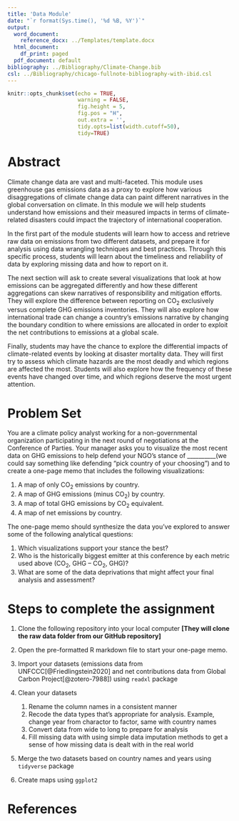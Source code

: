 ```yaml
---
title: 'Data Module'
date: "`r format(Sys.time(), '%d %B, %Y')`"
output:
  word_document:
    reference_docx: ../Templates/template.docx
  html_document:
    df_print: paged
  pdf_document: default
bibliography: ../Bibliography/Climate-Change.bib
csl: ../Bibliography/chicago-fullnote-bibliography-with-ibid.csl
---
```



```r
knitr::opts_chunk$set(echo = TRUE, 
                      warning = FALSE, 
                      fig.height = 5, 
                      fig.pos = "H", 
                      out.extra = '',
                      tidy.opts=list(width.cutoff=50), 
                      tidy=TRUE)

```


# Abstract

Climate change data are vast and multi-faceted. This module uses greenhouse gas emissions data as a proxy to explore how various disaggregations of climate change data can paint different narratives in the global conversation on climate. In this module we will help students understand how emissions and their measured impacts in terms of climate-related disasters could impact the trajectory of international cooperation.

In the first part of the module students will learn how to access and retrieve raw data on emissions from two different datasets, and prepare it for analysis using data wrangling techniques and best practices. Through this specific process, students will learn about the timeliness and reliability of data by exploring missing data and how to report on it. 

The next section will ask to create several visualizations that look at how emissions can be aggregated differently and how these different aggregations can skew narratives of responsibility and mitigation efforts. They will explore the difference between reporting on CO~2~ exclusively versus complete GHG emissions inventories. They will also explore how international trade can change a country’s emissions narrative by changing the boundary condition to where emissions are allocated in order to exploit the net contributions to emissions at a global scale.


Finally, students may have the chance to explore the differential impacts of climate-related events by looking at disaster mortality data. They will first try to assess which climate hazards are the most deadly and which regions are affected the most. Students will also explore how the frequency of these events have changed over time, and which regions deserve the most urgent attention.

# Problem Set


You are a climate policy analyst working for a non-governmental organization participating in the next round of negotiations at the Conference of Parties. Your manager asks you to visualize the most recent data on GHG emissions to help defend your NGO's stance of __________(we could say something like defending “pick country of your choosing”) and to create a one-page memo that includes the following visualizations:

1. A map of only CO~2~ emissions by country.
2. A map of GHG emissions (minus CO~2~) by country.
3. A map of total GHG emissions by CO~2~ equivalent.
3. A map of net emissions by country.

The one-page memo should synthesize the data you've explored to answer some of the following analytical questions:

1. Which visualizations support your stance the best?
1. Who is the historically biggest emitter at this conference by each metric used above (CO~2~, GHG – CO~2~, GHG)?
2. What are some of the data deprivations that might affect your final analysis and assessment?


# Steps to complete the assignment



1. Clone the following repository into your local computer **[They will clone the raw data folder from our GitHub repository]**

2. Open the pre-formatted R markdown file to start your one-page memo.

3. Import your datasets (emissions data from UNFCCC[@Friedlingstein2020] and net contributions data from Global Carbon Project[@zotero-7988]) using `readxl` package

4. Clean your datasets

    1. Rename the column names in a consistent manner
    2. Recode the data types that's appropriate for analysis. Example, change year from charactor to factor, same with country names
    3. Convert data from wide to long to prepare for analysis
    4. Fill missing data with using simple data imputation methods to get a sense of how missing data is dealt with in the real world

5. Merge the two datasets based on country names and years using `tidyverse` package

6. Create maps using `ggplot2`





# References
